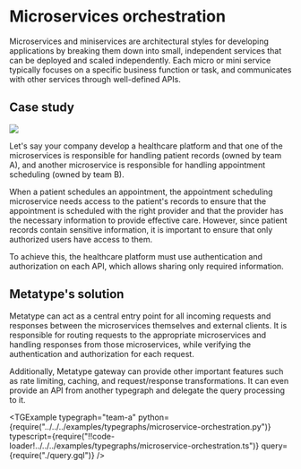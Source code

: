 
# Microservices orchestration

Microservices and miniservices are architectural styles for developing applications by breaking them down into small, independent services that can be deployed and scaled independently. Each micro or mini service typically focuses on a specific business function or task, and communicates with other services through well-defined APIs.

## Case study

<div className="text-center md:float-right p-8">

![](image.drawio.svg)

</div>

Let's say your company develop a healthcare platform and that one of the microservices is responsible for handling patient records (owned by team A), and another microservice is responsible for handling appointment scheduling (owned by team B).

When a patient schedules an appointment, the appointment scheduling microservice needs access to the patient's records to ensure that the appointment is scheduled with the right provider and that the provider has the necessary information to provide effective care. However, since patient records contain sensitive information, it is important to ensure that only authorized users have access to them.

To achieve this, the healthcare platform must use authentication and authorization on each API, which allows sharing only required information.

## Metatype's solution

Metatype can act as a central entry point for all incoming requests and responses between the microservices themselves and external clients. It is responsible for routing requests to the appropriate microservices and handling responses from those microservices, while verifying the authentication and authorization for each request.

Additionally, Metatype gateway can provide other important features such as rate limiting, caching, and request/response transformations. It can even provide an API from another typegraph and delegate the query processing to it.

<TGExample
  typegraph="team-a"
  python={require("../../../examples/typegraphs/microservice-orchestration.py")}
  typescript={require("!!code-loader!../../../examples/typegraphs/microservice-orchestration.ts")}
  query={require("./query.gql")}
/>
